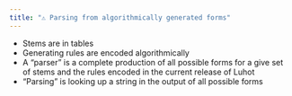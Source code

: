 ```yaml
---
title: "⚠️ Parsing from algorithmically generated forms"
---
```


- Stems are in tables
- Generating rules are encoded algorithmically
- A "parser" is a complete production of all possible forms for a give set of stems and the rules encoded in the current release of Luhot
- "Parsing" is looking up a string in the output of all possible forms
